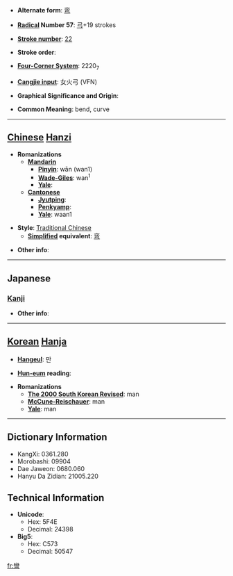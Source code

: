 * '''Alternate form''': [[弯]]

* '''[[Wiktionary:Chinese radical index| Radical]] Number 57''': [[Wiktionary:Chinese radical index 弓|弓]]+19 strokes

* '''[[Wiktionary:Chinese total strokes index|Stroke number]]''': [[Wiktionary:Chinese total strokes index 22|22]]

* '''Stroke order''': 

* '''[[Wiktionary:Chinese four corner index|Four-Corner System]]''': 2220<sub>7</sub>

* '''[[Wiktionary:Chinese Cangjie index|Cangjie input]]''': 女火弓 (VFN)

* '''Graphical Significance and Origin''': 

* '''Common Meaning''': bend, curve

----

== [[Chinese]] [[Hanzi]] ==

* '''Romanizations'''
** '''[[Mandarin]]'''
*** '''[[Pinyin]]''': wān (wan1)
*** '''[[Wade-Giles]]''': wan<sup>1</sup>
*** '''[[Yale]]''': 
** '''[[Cantonese]]'''
*** '''[[Jyutping]]''':
*** '''[[Penkyamp]]''': 
*** '''[[Yale]]''': waan1

* '''Style''': [[Traditional Chinese]] 
** '''[[Simplified Chinese|Simplified]] equivalent''': [[弯]]

* '''Other info''': 

----

==Japanese==
===[[Kanji]]===
{{kanji|on readings=[[わん]] (wan)|kun readings=[[ひく]] (hiku)}}

* '''Other info''':  

----

== [[Korean]] [[Hanja]] ==

* '''[[Hangeul]]''': 만

* '''[[Hun-eum]] reading''': 

* '''Romanizations'''
** '''[[The 2000 South Korean Revised Romanization|The 2000 South Korean Revised]]''': man
** '''[[McCune-Reischauer]]''': man
** '''[[Yale]]''': man

----

== Dictionary Information ==

* KangXi: 0361.280
* Morobashi: 09904
* Dae Jaweon: 0680.060
* Hanyu Da Zidian: 21005.220

== Technical Information ==

* '''Unicode''':
** Hex: 5F4E
** Decimal: 24398
* '''Big5''':
** Hex: C573
** Decimal: 50547

[[fr:彎]]